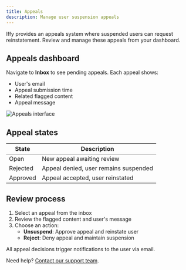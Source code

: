 ```yaml
---
title: Appeals
description: Manage user suspension appeals
---
```


Iffy provides an appeals system where suspended users can request reinstatement. Review and manage these appeals from your dashboard.

## Appeals dashboard

Navigate to **Inbox** to see pending appeals. Each appeal shows:

- User's email
- Appeal submission time
- Related flagged content
- Appeal message

![Appeals interface](/images/appeals.png)

## Appeal states

| State    | Description                           |
| -------- | ------------------------------------- |
| Open     | New appeal awaiting review            |
| Rejected | Appeal denied, user remains suspended |
| Approved | Appeal accepted, user reinstated      |

## Review process

1. Select an appeal from the inbox
2. Review the flagged content and user's message
3. Choose an action:
   - **Unsuspend**: Approve appeal and reinstate user
   - **Reject**: Deny appeal and maintain suspension

All appeal decisions trigger notifications to the user via email.

Need help? [Contact our support team](mailto:support@iffy.com).
